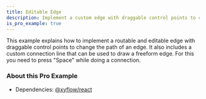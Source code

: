 ```yaml
---
title: Editable Edge
description: Implement a custom edge with draggable control points to change the path of an edge
is_pro_example: true
---
```


This example explains how to implement a routable and editable edge with draggable control points to change the path of an edge. It also includes a custom connection line that can be used to draw a freeform edge. For this you need to press "Space" while doing a connection.

<ProExampleViewer variant="dark" slug="editable-edge" />

### About this Pro Example

- Dependencies: [@xyflow/react](https://www.npmjs.com/package/@xyflow/react)
